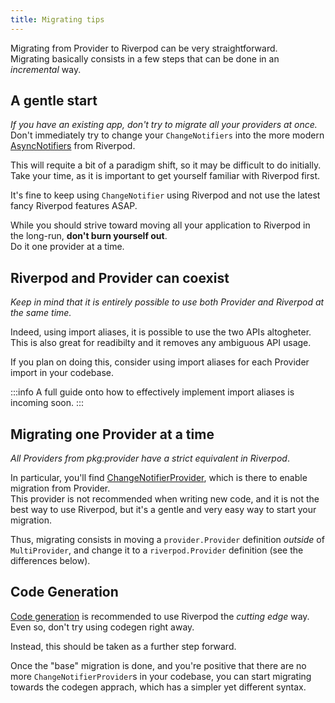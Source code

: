 ```yaml
---
title: Migrating tips
---
```



Migrating from Provider to Riverpod can be very straightforward.  
Migrating basically consists in a few steps that can be done in an *incremental* way.

## A gentle start
*If you have an existing app, don't try to migrate all your providers at once.*  
Don't immediately try to change your `ChangeNotifiers` into the more modern [AsyncNotifiers] from Riverpod.

This will requite a bit of a paradigm shift, so it may be difficult to do initially.  
Take your time, as it is important to get yourself familiar with Riverpod first.

It's fine to keep using `ChangeNotifier` using Riverpod and not use the latest fancy Riverpod features ASAP.

While you should strive toward moving all your application to Riverpod in the long-run, 
**don't burn yourself out**.  
Do it one provider at a time.

## Riverpod and Provider can coexist
*Keep in mind that it is entirely possible to use both Provider and Riverpod at the same time.*

Indeed, using import aliases, it is possible to use the two APIs altogheter.  
This is also great for readibilty and it removes any ambiguous API usage.

If you plan on doing this, consider using import aliases for each Provider import in your codebase.

:::info
A full guide onto how to effectively implement import aliases is incoming soon.
:::

## Migrating one Provider at a time
*All Providers from pkg:provider have a strict equivalent in Riverpod*.

In particular, you'll find [ChangeNotifierProvider], which is there to enable migration from Provider.  
This provider is not recommended when writing new code, and it is not the best way to use Riverpod, but 
it's a gentle and very easy way to start your migration.

Thus, migrating consists in moving a `provider.Provider` definition *outside* of `MultiProvider`, 
and change it to a `riverpod.Provider` definition (see the differences below).


## Code Generation
[Code generation] is recommended to use Riverpod the *cutting edge* way.  
Even so, don't try using codegen right away.

Instead, this should be taken as a further step forward.

Once the "base" migration is done, and you're positive that there are no more `ChangeNotifierProvider`s 
in your codebase, you can start migrating towards the codegen apprach, which has a simpler yet different syntax.


[ChangeNotifierProvider]: /docs/providers/change_notifier_provider
[Code generation]: /docs/about_code_generation
[AsyncNotifiers]: /docs/providers/notifier_provider